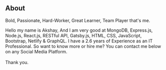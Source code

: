 ## About


 <p style={{fontSize:"1.5rem", fontWeight:"500"}}>Bold, Passionate, Hard-Worker, Great Learner, Team Player that's me.</p>


Hello my name is Akshay, And I am very good at MongoDB, Express.js, Node.js, React.js, RESTful API, Gatsby.js, HTML, CSS, JavaScript, Bootstrap, Netlify & GraphQL. I have a 2.6 years of Experience as an IT Professional. So want to know more or hire me? You can contact me below on any Social Media Platform. <br/><br/>Thank you.
